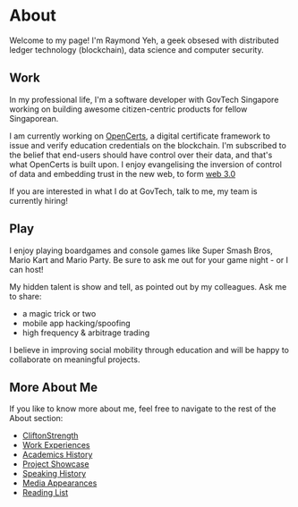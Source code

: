 
About
===

Welcome to my page! I'm Raymond Yeh, a geek obsesed with distributed ledger technology (blockchain), data science and computer security.

## Work

In my professional life, I'm a software developer with GovTech Singapore working on building awesome citizen-centric products for fellow Singaporean.

I am currently working on [OpenCerts](https://opencerts.io/), a digital certificate framework to issue and verify education credentials on the blockchain. I'm subscribed to the belief that end-users should have control over their data, and that's what OpenCerts is built upon. I enjoy evangelising the inversion of control of data and embedding trust in the new web, to form [web 3.0](https://link.medium.com/VIk6x2kzNV)

If you are interested in what I do at GovTech, talk to me, my team is currently hiring!

## Play

I enjoy playing boardgames and console games like Super Smash Bros, Mario Kart and Mario Party. Be sure to ask me out for your game night - or I can host!

My hidden talent is show and tell, as pointed out by my colleagues. Ask me to share:

- a magic trick or two
- mobile app hacking/spoofing
- high frequency & arbitrage trading

I believe in improving social mobility through education and will be happy to collaborate on meaningful projects.


## More About Me

If you like to know more about me, feel free to navigate to the rest of the About section:

- [CliftonStrength](/static/docs/raymond-clifton-strengths-34.pdf)
- [Work Experiences](/about/work-experience/)
- [Academics History](/about/academic/)
- [Project Showcase](/about/projects/)
- [Speaking History](/about/speaking/)
- [Media Appearances](/about/media/)
- [Reading List](/about/reading-list/)
